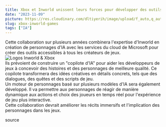 ```yaml
---
title: Xbox et Inworld unissent leurs forces pour développer des outils d'IA destinés aux créateurs de jeux
date: "2023-11-09"
picture: https://res.cloudinary.com/dltiyerih/image/upload/f_auto,q_auto/231109-IA_Xbox
slug: xbox-inworld-games
tags: ["IA"]
---
```


<div>
  Cette collaboration sur plusieurs années combinera l'expertise d'Inworld en
  création de personnages d'IA avec les services du cloud de Microsoft pour
  créer des outils accessibles à tous les créateurs de jeux.
</div>

<picture className='w-full flex justify-center'>
  <Image
    src='https://media.beehiiv.com/cdn-cgi/image/fit=scale-down,format=auto,onerror=redirect,quality=80/uploads/asset/file/682b0a39-3e6e-490a-9235-8b83a52a9dee/image.png'
    alt='Logos Inworld & Xbox'
    width={400}
    height={400}
  />
</picture>

<div>
  Ils prévoient de construire un "copilote d'IA" pour aider les développeurs de
  jeux à concevoir des histoires et des personnages de meilleure qualité. Ce
  copilote transformera des idées créatives en détails concrets, tels que des
  dialogues, des quêtes et des scripts de jeu.
</div>

<div>
  Un moteur de personnages basé sur plusieurs modèles d'IA sera également
  développé. Il va permettre aux personnages de réagir de manière dynamique aux
  actions et choix des joueurs en temps réel pour l'expérience de jeu plus
  interactive.
</div>

<div>
  Cette collaboration devrait améliorer les récits immersifs et l'implication
  des personnages dans les jeux.
</div>

<Link href='https://bensbites.beehiiv.com/p/xbox-inworld-partner-make-games-feel-natural?utm_source=bensbites&utm_medium=newsletter&utm_campaign=daily-digest-who-else-got-access' target='_blank'>

source

</Link>
